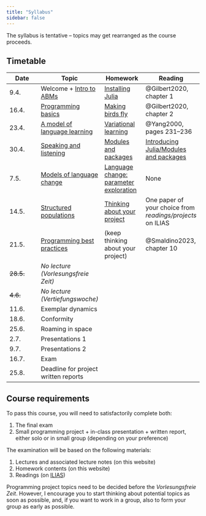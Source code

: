 ```yaml
---
title: "Syllabus"
sidebar: false
---
```


::: {.callout-note}
The syllabus is tentative -- topics may get rearranged as the course proceeds.
:::


## Timetable

| Date    | Topic    | Homework | Reading |
|---------|---------|--------|-------|
| 9.4.		| Welcome + [Intro to ABMs](lectures/intro.qmd)					| [Installing Julia](homework/installing-julia.qmd) | @Gilbert2020, chapter 1 |
| 16.4.		| [Programming basics](lectures/basics.qmd) | [Making birds fly](homework/fly.qmd) | @Gilbert2020, chapter 2 |
| 23.4.		|	[A model of language learning](lectures/learning.qmd) | [Variational learning](homework/vl.qmd) | @Yang2000, pages 231--236 |
| 30.4.		|	[Speaking and listening](lectures/speaking.qmd)	| [Modules and packages](homework/modules.qmd) | [Introducing Julia/Modules and packages](https://en.wikibooks.org/wiki/Introducing_Julia/Modules_and_packages) |
| 7.5.		| [Models of language change](lectures/change.qmd) | [Language change: parameter exploration](homework/change.qmd) | None |
| 14.5.		| [Structured populations](lectures/structured.qmd) | [Thinking about your project](homework/project.qmd) | One paper of your choice from *readings/projects* on ILIAS |
| 21.5.		| [Programming best practices](lectures/bestpractices.qmd) | (keep thinking about your project) | @Smaldino2023, chapter 10 |
| ~~28.5.~~ | *No lecture (Vorlesungsfreie Zeit)*					| | |
| ~~4.6.~~  |	*No lecture (Vertiefungswoche)*				| | |
| 11.6.		| Exemplar dynamics				| | |
| 18.6.		|	Conformity				| | |
| 25.6.		|	Roaming in space				| | |
| 2.7.		| Presentations 1					| | |
| 9.7.		|	Presentations 2				| | |
| 16.7.		| Exam					| | |
| 25.8.		| Deadline for project written reports	| | |


## Course requirements

To pass this course, you will need to satisfactorily complete both:

1. The final exam
1. Small programming project + in-class presentation + written report, either solo or in small group (depending on your preference)

The examination will be based on the following materials:

1. Lectures and associated lecture notes (on this website)
1. Homework contents (on this website)
1. Readings (on [ILIAS](https://ilias.uni-konstanz.de/goto_ILIASKONSTANZ_crs_1712980.html))

Programming project topics need to be decided before the *Vorlesungsfreie Zeit*. However, I encourage you to start thinking about potential topics as soon as possible, and, if you want to work in a group, also to form your group as early as possible.
